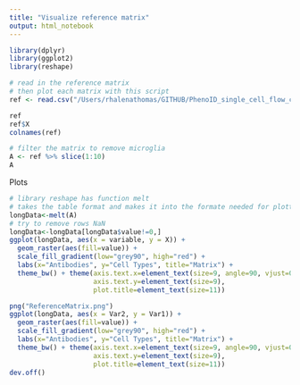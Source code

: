 ```yaml
---
title: "Visualize reference matrix"
output: html_notebook
---
```



```r
library(dplyr)
library(ggplot2)
library(reshape)

```



```r
# read in the reference matrix
# then plot each matrix with this script
ref <- read.csv("/Users/rhalenathomas/GITHUB/PhenoID_single_cell_flow_cytometry_analysis/correlation/ReferenceMatrix.csv")

ref
ref$X
colnames(ref)

# filter the matrix to remove microglia
A <- ref %>% slice(1:10)
A

```

Plots

```r

# library reshape has function melt
# takes the table format and makes it into the formate needed for plotting
longData<-melt(A)
# try to remove rows NaN
longData<-longData[longData$value!=0,]
ggplot(longData, aes(x = variable, y = X)) + 
  geom_raster(aes(fill=value)) + 
  scale_fill_gradient(low="grey90", high="red") +
  labs(x="Antibodies", y="Cell Types", title="Matrix") +
  theme_bw() + theme(axis.text.x=element_text(size=9, angle=90, vjust=0.3),
                     axis.text.y=element_text(size=9),
                     plot.title=element_text(size=11))

png("ReferenceMatrix.png")
ggplot(longData, aes(x = Var2, y = Var1)) + 
  geom_raster(aes(fill=value)) + 
  scale_fill_gradient(low="grey90", high="red") +
  labs(x="Antibodies", y="Cell Types", title="Matrix") +
  theme_bw() + theme(axis.text.x=element_text(size=9, angle=90, vjust=0.3),
                     axis.text.y=element_text(size=9),
                     plot.title=element_text(size=11))
dev.off()
```

